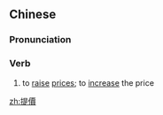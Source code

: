 ==Chinese==
{{zh-forms|s=提价}}

===Pronunciation===
{{zh-pron
|m=tíjià,er=y
|c=tai4 gaa3
|cat=v
}}

===Verb===
{{zh-verb}}

# to [[raise]] [[price]]s; to [[increase]] the price

[[zh:提價]]